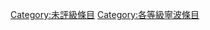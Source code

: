 {{Emptycat}}
{{Articles by Quality|topic=寧波|project=寧波|format=toc}}

[[Category:未評級條目|Category:未評級條目]]
[[Category:各等級寧波條目‎|Category:各等級寧波條目‎]]
